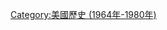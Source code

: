 {{year in country category|1|9|7|6|美國|北美洲||}}
{{Commons category|1976 in the United States}}

[[Category:美國歷史_(1964年-1980年)|Category:美國歷史 (1964年-1980年)]]